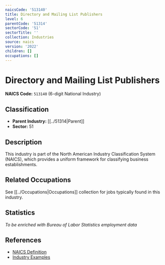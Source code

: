 ```yaml
---
naicsCode: '513140'
title: Directory and Mailing List Publishers
level: 6
parentCode: '51314'
sectorCode: '51'
sectorTitle: ''
collection: Industries
source: naics
version: '2022'
children: []
occupations: []
---
```

# Directory and Mailing List Publishers

**NAICS Code:** `513140` (6-digit National Industry)

## Classification

- **Parent Industry:** [[../51314|Parent]]
- **Sector:** 51

## Description

This industry is part of the North American Industry Classification System (NAICS), which provides a uniform framework for classifying business establishments.

## Related Occupations

See [[../Occupations|Occupations]] collection for jobs typically found in this industry.

## Statistics

*To be enriched with Bureau of Labor Statistics employment data*

## References

- [NAICS Definition](https://www.census.gov/naics/)
- [Industry Examples](https://www.census.gov/naics/2022NAICS/)
